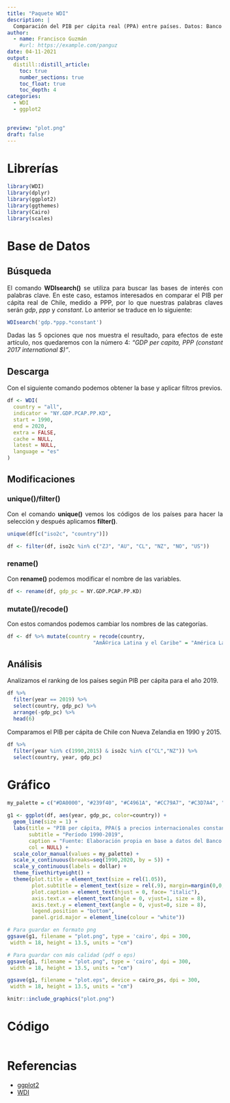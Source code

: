 ```yaml
---
title: "Paquete WDI"
description: |
  Comparación del PIB per cápita real (PPA) entre países. Datos: Banco Mundial (utilizando paquete WDI).
author:
  - name: Francisco Guzmán
    #url: https://example.com/panguz
date: 04-11-2021
output: 
  distill::distill_article:
    toc: true
    number_sections: true
    toc_float: true
    toc_depth: 4
categories:
  - WDI
  - ggplot2

  
preview: "plot.png"
draft: false
---
```


<style>
body {
text-align: justify}
</style>

# Librerías 

```r
library(WDI)
library(dplyr)
library(ggplot2)
library(ggthemes)
library(Cairo)
library(scales)

```

# Base de Datos

## Búsqueda
El comando **WDIsearch()** se utiliza para buscar las bases de interés con palabras clave. En este caso, estamos interesados en comparar el PIB per cápita real de Chile, medido a PPP, por lo que nuestras palabras claves serán *gdp*, *ppp* y *constant*. Lo anterior se traduce en lo siguiente:

```r
WDIsearch('gdp.*ppp.*constant')

```

Dadas las 5 opciones que nos muestra el resultado, para efectos de este artículo, nos quedaremos con la número 4: *"GDP per capita, PPP (constant 2017 international $)"*.

## Descarga
Con el siguiente comando podemos obtener la base y aplicar filtros previos.

```r
df <- WDI(
  country = "all",
  indicator = "NY.GDP.PCAP.PP.KD",
  start = 1990,
  end = 2020,
  extra = FALSE,
  cache = NULL,
  latest = NULL,
  language = "es"
)

```

## Modificaciones

### unique()/filter()
Con el comando **unique()** vemos los códigos de los países para hacer la selección y después aplicamos **filter()**. 

```r
unique(df[c("iso2c", "country")])
```

```r
df <- filter(df, iso2c %in% c("ZJ", "AU", "CL", "NZ", "NO", "US"))

```

### rename()
Con **rename()** podemos modificar el nombre de las variables.

```r
df <- rename(df, gdp_pc = NY.GDP.PCAP.PP.KD)

```

### mutate()/recode()
Con estos comandos podemos cambiar los nombres de las categorías.

```r
df <- df %>% mutate(country = recode(country,
                            "AmÃ©rica Latina y el Caribe" = "América Latina y el Caribe"))
```

## Análisis
Analizamos el ranking de los países según PIB per cápita para el año 2019.

```r
df %>% 
  filter(year == 2019) %>%
  select(country, gdp_pc) %>%
  arrange(-gdp_pc) %>% 
  head(6)

```

Comparamos el PIB per cápita de Chile con Nueva Zelandia en 1990 y 2015.

```r
df %>% 
  filter(year %in% c(1990,2015) & iso2c %in% c("CL","NZ")) %>%
  select(country, year, gdp_pc)

```

# Gráfico

```r
my_palette = c("#DA0000", "#239f40", "#C4961A", "#CC79A7", "#C3D7A4", "#293352")

g1 <- ggplot(df, aes(year, gdp_pc, color=country)) +
  geom_line(size = 1) +
  labs(title = "PIB per cápita, PPA($ a precios internacionales constantes de 2017)",
       subtitle = "Período 1990-2019",
       caption = "Fuente: Elaboración propia en base a datos del Banco Mundial",
       col = NULL) +
  scale_color_manual(values = my_palette) +
  scale_x_continuous(breaks=seq(1990,2020, by = 5)) +
  scale_y_continuous(labels = dollar) +
  theme_fivethirtyeight() +
  theme(plot.title = element_text(size = rel(1.05)),
        plot.subtitle = element_text(size = rel(.9), margin=margin(0,0,20,0)),
        plot.caption = element_text(hjust = 0, face= "italic"),
        axis.text.x = element_text(angle = 0, vjust=1, size = 8),
        axis.text.y = element_text(angle = 0, vjust=0, size = 8),
        legend.position = "bottom",
        panel.grid.major = element_line(colour = "white"))

```

```r
# Para guardar en formato png
ggsave(g1, filename = "plot.png", type = 'cairo', dpi = 300,
 width = 18, height = 13.5, units = "cm")

# Para guardar con más calidad (pdf o eps)
ggsave(g1, filename = "plot.png", type = 'cairo', dpi = 300,
 width = 18, height = 13.5, units = "cm")

ggsave(g1, filename = "plot.eps", device = cairo_ps, dpi = 300,
 width = 18, height = 13.5, units = "cm")
```

```r
knitr::include_graphics("plot.png")
```

# Código

```r
```

# Referencias

* [ggplot2](https://ggplot2.tidyverse.org/reference/index.html)
* [WDI](https://vincentarelbundock.github.io/WDI/)